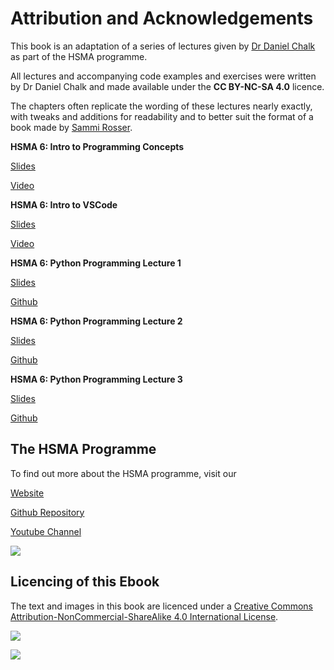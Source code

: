 #  Attribution and Acknowledgements {.unnumbered}

This book is an adaptation of a series of lectures given by [Dr Daniel Chalk](https://orcid.org/0000-0002-4165-4364) as part of the HSMA programme.

All lectures and accompanying code examples and exercises were written by Dr Daniel Chalk and made available under the **CC BY-NC-SA 4.0** licence.

The chapters often replicate the wording of these lectures nearly exactly, with tweaks and additions for readability and to better suit the format of a book made by [Sammi Rosser](https://orcid.org/0000-0002-9552-8988).

**HSMA 6: Intro to Programming Concepts**

[Slides](https://docs.google.com/presentation/d/1TXAZUL9hEGvyvbso3UegJgPcjrKQPAirDmEjph_kApA/edit?usp=sharing)

[Video](https://www.youtube.com/watch?v=aftDNqfMe1w)

**HSMA 6: Intro to VSCode**

[Slides](https://docs.google.com/presentation/d/1We3qn3Sh5nNYc0BkwtOPQrm0xKFoNrbSElCfW6K1PbQ/edit?usp=sharing)

[Video](https://www.youtube.com/watch?v=0jV0jtIE3_U)

**HSMA 6: Python Programming Lecture 1**

[Slides](https://docs.google.com/presentation/d/1n6fDITAvNas78FJwQPA65ifnhMtnjcyK-af1aX8majA/edit?usp=sharing)

[Github](https://github.com/hsma-programme/h6_2a_intro_to_des)

**HSMA 6: Python Programming Lecture 2**

[Slides](https://docs.google.com/presentation/d/1XSt5dXEiaOoPryq4r2dPJzMQnNQSa-imG3Fe7gr-sSs/edit?usp=sharing)

[Github](https://github.com/hsma-programme/h6_1e_python_part_1)

**HSMA 6: Python Programming Lecture 3**

[Slides](Coming Soon)

[Github](https://github.com/hsma-programme/h6_1f_python_part_2)


## The HSMA Programme {.unnumbered}

To find out more about the HSMA programme, visit our

[Website](https://sites.google.com/nihr.ac.uk/hsma/introduction-to-hsma)

[Github Repository](https://github.com/hsma-programme)

[Youtube Channel](https://www.youtube.com/@hsma)

![](resources/logos/hsma_logo_transparent_background_large.png)

## Licencing of this Ebook {.unnumbered}

[cc-by-nc-sa]: http://creativecommons.org/licenses/by-nc-sa/4.0/
[cc-by-nc-sa-image]: https://licensebuttons.net/l/by-nc-sa/4.0/88x31.png
[cc-by-nc-sa-shield]: https://img.shields.io/badge/License-CC%20BY--NC--SA%204.0-lightgrey.svg

The text and images in this book are licenced under a
[Creative Commons Attribution-NonCommercial-ShareAlike 4.0 International License][cc-by-nc-sa].

[![][cc-by-nc-sa-shield]][cc-by-nc-sa]

[![][cc-by-nc-sa-image]][cc-by-nc-sa]
